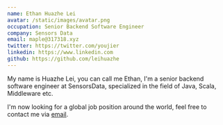 ```yaml
---
name: Ethan Huazhe Lei
avatar: /static/images/avatar.png
occupation: Senior Backend Software Engineer
company: Sensors Data
email: maple@317318.xyz
twitter: https://twitter.com/youjier
linkedin: https://www.linkedin.com
github: https://github.com/leihuazhe
---
```


My name is Huazhe Lei, you can call me Ethan, I'm a senior backend software engineer at SensorsData, specialized in the field of Java, Scala, Middleware etc.

I'm now looking for a global job position around the world, feel free to contact me via [email](mailto:maple@317318.xyz).
